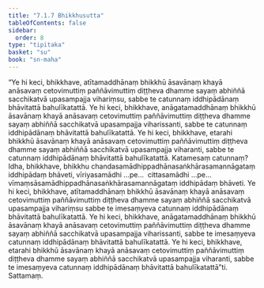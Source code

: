 ```yaml
---
title: "7.1.7 Bhikkhusutta"
tableOfContents: false
sidebar:
  order: 8
type: "tipitaka"
basket: "su"
book: "sn-maha"
---
```



<DynamicBreadcrumb />

<Division number="819" book="sn-maha" bookNo="14" page="224">

<Paragraph number="1355" book="sn-maha">
“Ye hi keci, bhikkhave, atītamaddhānaṃ bhikkhū āsavānaṃ khayā anāsavaṃ cetovimuttiṃ paññāvimuttiṃ diṭṭheva dhamme sayaṃ abhiññā sacchikatvā upasampajja vihariṃsu, sabbe te catunnaṃ iddhipādānaṃ bhāvitattā bahulīkatattā. Ye hi keci, bhikkhave, anāgatamaddhānaṃ bhikkhū āsavānaṃ khayā anāsavaṃ cetovimuttiṃ paññāvimuttiṃ diṭṭheva dhamme sayaṃ abhiññā sacchikatvā upasampajja viharissanti, sabbe te catunnaṃ iddhipādānaṃ bhāvitattā bahulīkatattā. Ye hi keci, bhikkhave, etarahi bhikkhū āsavānaṃ khayā anāsavaṃ cetovimuttiṃ paññāvimuttiṃ diṭṭheva dhamme sayaṃ abhiññā sacchikatvā upasampajja viharanti, sabbe te catunnaṃ iddhipādānaṃ bhāvitattā bahulīkatattā.
</Paragraph>

<Paragraph number="1356" book="sn-maha">
Katamesaṃ catunnaṃ? Idha, bhikkhave, bhikkhu chandasamādhippadhānasaṅkhārasamannāgataṃ iddhipādaṃ bhāveti, vīriyasamādhi …pe…  cittasamādhi …pe…  vīmaṃsāsamādhippadhānasaṅkhārasamannāgataṃ iddhipādaṃ bhāveti. Ye hi keci, bhikkhave, atītamaddhānaṃ bhikkhū āsavānaṃ khayā anāsavaṃ cetovimuttiṃ paññāvimuttiṃ diṭṭheva dhamme sayaṃ abhiññā sacchikatvā upasampajja vihariṃsu sabbe te imesaṃyeva catunnaṃ iddhipādānaṃ bhāvitattā bahulīkatattā. Ye hi keci, bhikkhave, anāgatamaddhānaṃ bhikkhū āsavānaṃ khayā anāsavaṃ cetovimuttiṃ paññāvimuttiṃ diṭṭheva dhamme sayaṃ abhiññā sacchikatvā upasampajja viharissanti, sabbe te imesaṃyeva catunnaṃ iddhipādānaṃ bhāvitattā bahulīkatattā. Ye hi keci, bhikkhave, etarahi bhikkhū āsavānaṃ khayā anāsavaṃ cetovimuttiṃ paññāvimuttiṃ diṭṭheva dhamme sayaṃ abhiññā sacchikatvā upasampajja viharanti, sabbe te imesaṃyeva catunnaṃ iddhipādānaṃ bhāvitattā bahulīkatattā”ti.

</Paragraph>
</Division>

<Paragraph number="1357" type="center" book="sn-maha">
Sattamaṃ.
</Paragraph>